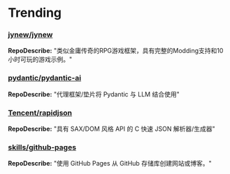 
# Trending

### [jynew/jynew](https://github.com/jynew/jynew)
**RepoDescribe:** "类似金庸传奇的RPG游戏框架，具有完整的Modding支持和10小时可玩的游戏示例。"
  

### [pydantic/pydantic-ai](https://github.com/pydantic/pydantic-ai)
**RepoDescribe:** "代理框架/垫片将 Pydantic 与 LLM 结合使用"
  

### [Tencent/rapidjson](https://github.com/Tencent/rapidjson)
**RepoDescribe:** "具有 SAX/DOM 风格 API 的 C 快速 JSON 解析器/生成器"
  

### [skills/github-pages](https://github.com/skills/github-pages)
**RepoDescribe:** "使用 GitHub Pages 从 GitHub 存储库创建网站或博客。"
  